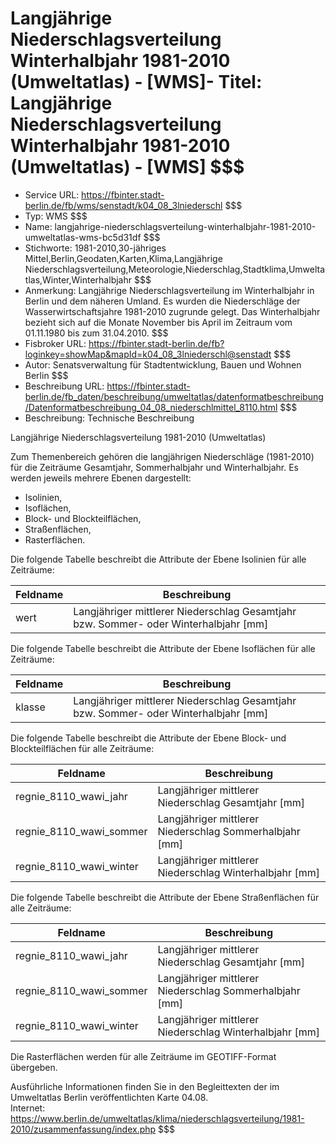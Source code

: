 # Langjährige Niederschlagsverteilung Winterhalbjahr 1981-2010 (Umweltatlas) - [WMS]- Titel: Langjährige Niederschlagsverteilung Winterhalbjahr 1981-2010 (Umweltatlas) - [WMS] $$$
- Service URL: https://fbinter.stadt-berlin.de/fb/wms/senstadt/k04_08_3lniederschl $$$
- Typ: WMS $$$
- Name: langjahrige-niederschlagsverteilung-winterhalbjahr-1981-2010-umweltatlas-wms-bc5d31df $$$
- Stichworte: 1981-2010,30-jähriges Mittel,Berlin,Geodaten,Karten,Klima,Langjährige Niederschlagsverteilung,Meteorologie,Niederschlag,Stadtklima,Umweltatlas,Winter,Winterhalbjahr $$$
- Anmerkung: Langjährige Niederschlagsverteilung im Winterhalbjahr in Berlin und dem näheren Umland. Es wurden die Niederschläge der Wasserwirtschaftsjahre 1981-2010 zugrunde gelegt. Das Winterhalbjahr bezieht sich auf die Monate November bis April im Zeitraum vom 01.11.1980 bis zum 31.04.2010. $$$
- Fisbroker URL: https://fbinter.stadt-berlin.de/fb?loginkey=showMap&mapId=k04_08_3lniederschl@senstadt $$$
- Autor: Senatsverwaltung für Stadtentwicklung, Bauen und Wohnen Berlin $$$
- Beschreibung URL: https://fbinter.stadt-berlin.de/fb_daten/beschreibung/umweltatlas/datenformatbeschreibung/Datenformatbeschreibung_04_08_niederschlmittel_8110.html $$$
- Beschreibung: Technische Beschreibung 

Langjährige Niederschlagsverteilung 1981-2010 (Umweltatlas)

Zum Themenbereich gehören die langjährigen Niederschläge (1981-2010) für die Zeiträume Gesamtjahr, Sommerhalbjahr und Winterhalbjahr. Es werden jeweils mehrere Ebenen dargestellt:

* Isolinien,
* Isoflächen,
* Block- und Blockteilflächen,
* Straßenflächen,
* Rasterflächen.

Die folgende Tabelle beschreibt die Attribute der Ebene Isolinien für alle Zeiträume:

| **Feldname** | **Beschreibung**                                                                       |
| ------------ | -------------------------------------------------------------------------------------- |
| wert         | Langjähriger mittlerer Niederschlag Gesamtjahr bzw. Sommer- oder Winterhalbjahr \[mm\] |

Die folgende Tabelle beschreibt die Attribute der Ebene Isoflächen für alle Zeiträume:

| **Feldname** | **Beschreibung**                                                                       |
| ------------ | -------------------------------------------------------------------------------------- |
| klasse       | Langjähriger mittlerer Niederschlag Gesamtjahr bzw. Sommer- oder Winterhalbjahr \[mm\] |

Die folgende Tabelle beschreibt die Attribute der Ebene Block- und Blockteilflächen für alle Zeiträume:

| **Feldname**               | **Beschreibung**                                          |
| -------------------------- | --------------------------------------------------------- |
| regnie\_8110\_wawi\_jahr   | Langjähriger mittlerer Niederschlag Gesamtjahr \[mm\]     |
| regnie\_8110\_wawi\_sommer | Langjähriger mittlerer Niederschlag Sommerhalbjahr \[mm\] |
| regnie\_8110\_wawi\_winter | Langjähriger mittlerer Niederschlag Winterhalbjahr \[mm\] |

Die folgende Tabelle beschreibt die Attribute der Ebene Straßenflächen für alle Zeiträume:

| **Feldname**               | **Beschreibung**                                          |
| -------------------------- | --------------------------------------------------------- |
| regnie\_8110\_wawi\_jahr   | Langjähriger mittlerer Niederschlag Gesamtjahr \[mm\]     |
| regnie\_8110\_wawi\_sommer | Langjähriger mittlerer Niederschlag Sommerhalbjahr \[mm\] |
| regnie\_8110\_wawi\_winter | Langjähriger mittlerer Niederschlag Winterhalbjahr \[mm\] |

Die Rasterflächen werden für alle Zeiträume im GEOTIFF-Format übergeben.

Ausführliche Informationen finden Sie in den Begleittexten der im Umweltatlas Berlin veröffentlichten Karte 04.08.  
Internet: https://www.berlin.de/umweltatlas/klima/niederschlagsverteilung/1981-2010/zusammenfassung/index.php $$$
